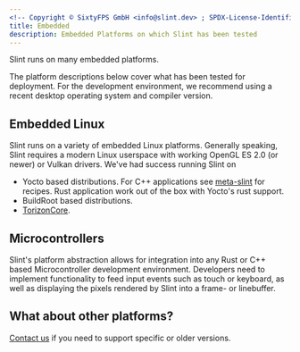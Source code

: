 ```yaml
---
<!-- Copyright © SixtyFPS GmbH <info@slint.dev> ; SPDX-License-Identifier: MIT -->
title: Embedded 
description: Embedded Platforms on which Slint has been tested
---
```


Slint runs on many embedded platforms.

The platform descriptions below cover what has been tested for deployment. For the development environment,
we recommend using a recent desktop operating system and compiler version.

## Embedded Linux

Slint runs on a variety of embedded Linux platforms. Generally speaking, Slint requires a modern Linux userspace
with working OpenGL ES 2.0 (or newer) or Vulkan drivers. We've had success running Slint on

-   Yocto based distributions. For C++ applications see [meta-slint](https://github.com/slint-ui/meta-slint) for recipes. Rust application work out of the box with Yocto's rust support.
-   BuildRoot based distributions.
-   [TorizonCore](https://www.torizon.io/torizoncore-os).

## Microcontrollers

Slint's platform abstraction allows for integration into any Rust or C++ based Microcontroller development
environment. Developers need to implement functionality to feed input events such as touch or keyboard, as
well as displaying the pixels rendered by Slint into a frame- or linebuffer.

## What about other platforms?
[Contact us](https://slint.dev/contact) if you need to support specific or older versions.
